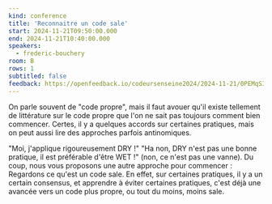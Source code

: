 ```yaml
---
kind: conference
title: 'Reconnaitre un code sale'
start: 2024-11-21T09:50:00.000
end: 2024-11-21T10:40:00.000
speakers:
  - frederic-bouchery
room: B
rows: 1
subtitled: false
feedback: https://openfeedback.io/codeursenseine2024/2024-11-21/0PEMqSIYWLqN34cj82ZQ
---
```


On parle souvent de "code propre", mais il faut avouer qu'il existe tellement de littérature sur le code propre que l'on ne sait pas toujours comment bien commencer. Certes, il y a quelques accords sur certaines pratiques, mais on peut aussi lire des approches parfois antinomiques.

"Moi, j'applique rigoureusement DRY !"
"Ha non, DRY n'est pas une bonne pratique, il est préférable d'être WET !" (non, ce n'est pas une vanne).
Du coup, nous vous proposons une autre approche pour commencer : Regardons ce qu'est un code sale.
En effet, sur certaines pratiques, il y a un certain consensus, et apprendre à éviter certaines pratiques, c'est déjà une avancée vers un code plus propre, ou tout du moins, moins sale.

